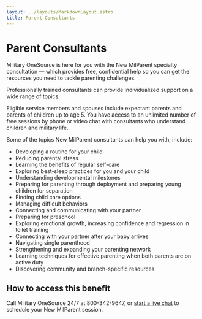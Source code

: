 ```yaml
---
layout: ../layouts/MarkdownLayout.astro
title: Parent Consultants
---
```



# Parent Consultants

Military OneSource is here for you with the New MilParent specialty consultation — which provides free, confidential help so you can get the resources you need to tackle parenting challenges.

Professionally trained consultants can provide individualized support on a wide range of topics.

Eligible service members and spouses include expectant parents and parents of children up to age 5. You have access to an unlimited number of free sessions by phone or video chat with consultants who understand children and military life.

Some of the topics New MilParent consultants can help you with, include:
- Developing a routine for your child
- Reducing parental stress
- Learning the benefits of regular self-care
- Exploring best-sleep practices for you and your child
- Understanding developmental milestones
- Preparing for parenting through deployment and preparing young children for separation
- Finding child care options
- Managing difficult behaviors
- Connecting and communicating with your partner
- Preparing for preschool
- Exploring emotional growth, increasing confidence and regression in toilet training
- Connecting with your partner after your baby arrives
- Navigating single parenthood
- Strengthening and expanding your parenting network
- Learning techniques for effective parenting when both parents are on active duty
- Discovering community and branch-specific resources
 
## How to access this benefit
Call Military OneSource 24/7 at 800-342-9647, or [start a live chat](https://livechat.militaryonesourceconnect.org/chat/) to schedule your New MilParent session.
